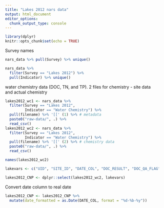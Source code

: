 ```yaml
---
title: "Lakes 2012 nars data"
output: html_document
editor_options:
  chunk_output_type: console
---
```


```r
library(dplyr)
knitr::opts_chunk$set(echo = TRUE)
```

Survey names
```r
nars_data %>% pull(Survey) %>% unique()
```

```r
nars_data %>% 
  filter(Survey == "Lakes 2012") %>%
  pull(Indicator) %>% unique()
```

water chemistry data (DOC, TN, and TP). 2 files for chemistry - site data and actual chemistry

```r
lakes2012_wc1 <- nars_data %>% 
  filter(Survey == "Lakes 2012",
         Indicator == "Water Chemistry") %>%
  pull(filename) %>% '[[' (1) %>% # metadata 
  paste0("raw-data/", .) %>%
  read_csv()
lakes2012_wc2 <- nars_data %>% 
  filter(Survey == "Lakes 2012",
         Indicator == "Water Chemistry") %>%
  pull(filename) %>% '[[' (2) %>% # chemistry data 
  paste0("raw-data/", .) %>%
  read_csv()
```

```r
names(lakes2012_wc2)
```

```r
lakevars <- c("UID", "SITE_ID", "DATE_COL", "DOC_RESULT", "DOC_QA_FLAG", "NTL_RESULT", "NTL_QA_FLAG", "PTL_RESULT", "PTL_QA_FLAG")
```

```r
lakes2012_CNP <- dplyr::select(lakes2012_wc2, lakevars)
```

Convert date column to real date

```r
lakes2012_CNP <- lakes2012_CNP %>%
  mutate(date_formatted = as.Date(DATE_COL, format = "%d-%b-%y")) 
```



